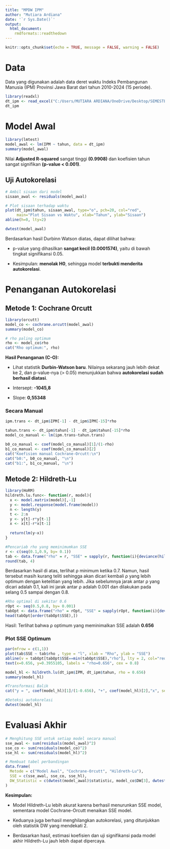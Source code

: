 ---
title: "MPDW IPM"
author: "Mutiara Ardiana"
date: '`r Sys.Date()`'
output:
  html_document:
    rmdformats::readthedown
---

```{r setup, include=FALSE}
knitr::opts_chunk$set(echo = TRUE, message = FALSE, warning = FALSE)
```

# Data

Data yang digunakan adalah data deret waktu Indeks Pembangunan Manusia (IPM) Provinsi Jawa Barat dari tahun 2010-2024 (15 periode).

```{r}
library(readxl)
dt_ipm <- read_excel("C:/Users/MUTIARA ARDIANA/OneDrive/Desktop/SEMESTER 5/[3] MPDW/2 MPDW/Data IPM Jabar.xlsx", sheet = 1)
dt_ipm
```

# Model Awal

```{r}
library(lmtest)
model_awal <- lm(IPM ~ tahun, data = dt_ipm)
summary(model_awal)
```

Nilai **Adjusted R-squared** sangat tinggi **(0.9908)** dan koefisien tahun sangat signifikan **(p-value \< 0.001)**.

## Uji Autokorelasi

```{r}
# Ambil sisaan dari model
sisaan_awal <- residuals(model_awal)

# Plot sisaan terhadap waktu
plot(dt_ipm$tahun, sisaan_awal, type="o", pch=20, col="red",
     main="Plot Sisaan vs Waktu", xlab="Tahun", ylab="Sisaan")
abline(h=0, lty=2)
```

```{r}
dwtest(model_awal)
```

Berdasarkan hasil Durbinn Watson diatas, dapat dilihat bahwa:

-   p-value yang dihasilkan **sangat kecil (0.0001574)**, yaitu di bawah tingkat signifikansi 0.05.

-   Kesimpulan: **menolak H0**, sehingga model **terbukti menderita autokorelasi**.

# Penanganan Autokorelasi

## Metode 1: Cochrane Orcutt

```{r}
library(orcutt)
model_co <- cochrane.orcutt(model_awal)
summary(model_co)

# rho paling optimum
rho <- model_co$rho
cat("Rho optimum:", rho)
```

**Hasil Penanganan (C-O):**

-   Lihat statistik **Durbin-Watson baru**. Nilainya sekarang jauh lebih dekat ke 2, dan p-value-nya (\> 0.05) menunjukkan bahwa **autokorelasi sudah berhasil diatasi**.

-   Intersept: **-1045,8**

-   Slope: **0,55348**

### Secara Manual

```{r}
ipm.trans <- dt_ipm$IPM[-1] - dt_ipm$IPM[-15]*rho

tahun.trans <- dt_ipm$tahun[-1] - dt_ipm$tahun[-15]*rho
model_co_manual <- lm(ipm.trans~tahun.trans)

b0_co_manual <- coef(model_co_manual)[1]/(1-rho)
b1_co_manual <- coef(model_co_manual)[2]
cat("Koefisien manual Cochrane-Orcutt:\n")
cat("b0:", b0_co_manual, "\n")
cat("b1:", b1_co_manual, "\n")
```

## Metode 2: Hildreth-Lu

```{r}
library(HoRM)
hildreth.lu.func<- function(r, model){
  x <- model.matrix(model)[,-1]
  y <- model.response(model.frame(model))
  n <- length(y)
  t <- 2:n
  y <- y[t]-r*y[t-1]
  x <- x[t]-r*x[t-1]
  
  return(lm(y~x))
}

#Pencariab rho yang meminimumkan SSE
r <- c(seq(0.1,0.9, by= 0.1))
tab <- data.frame("rho" = r, "SSE" = sapply(r, function(i){deviance(hildreth.lu.func(i, model_awal))}))
round(tab, 4)
```

Berdasarkan hasil di atas, terlihat ρ minimum ketika 0.7. Namun, hasil tersebut masih kurang teliti sehingga akan dicari kembali ρ yang lebih optimum dengan ketelitian yang lebih. Jika sebelumnya jarak antar ρ yang dicari adalah 0.1, kali ini jarak antar ρ adalah 0.001 dan dilakukan pada selang 0.5 sampai dengan 0.8.

```{r}
#Rho optimal di sekitar 0.6
rOpt <- seq(0.5,0.8, by= 0.001)
tabOpt <- data.frame("rho" = rOpt, "SSE" = sapply(rOpt, function(i){deviance(hildreth.lu.func(i, model_awal))}))
head(tabOpt[order(tabOpt$SSE),])
```

Hasil: Terlihat bahwa ρ optimum yang meminimalkan SSE adalah **0.656**

### Plot SSE Optimum

```{r}
par(mfrow = c(1,1))
plot(tab$SSE ~ tab$rho , type = "l", xlab = "Rho", ylab = "SSE")
abline(v = tabOpt[tabOpt$SSE==min(tabOpt$SSE),"rho"], lty = 2, col="red",lwd=2)
text(x=0.656, y=0.3955105, labels = "rho=0.656", cex = 0.8)
```

```{r}
model_hl <- hildreth.lu(dt_ipm$IPM, dt_ipm$tahun, rho = 0.656)
summary(model_hl)
```

```{r}
#Transformasi Balik
cat("y = ", coef(model_hl)[1]/(1-0.656), "+", coef(model_hl)[2],"x", sep = "")
```

```{r}
#Deteksi autokorelasi
dwtest(model_hl)
```

# Evaluasi Akhir

```{r}
# Menghitung SSE untuk setiap model secara manual
sse_awal <- sum(residuals(model_awal)^2)
sse_co <- sum(residuals(model_co)^2)
sse_hl <- sum(residuals(model_hl)^2)

# Membuat tabel perbandingan
data.frame(
  Metode = c("Model Awal", "Cochrane-Orcutt", "Hildreth-Lu"),
  SSE = c(sse_awal, sse_co, sse_hl),
  DW_Statistic = c(dwtest(model_awal)$statistic, model_co$DW[3], dwtest(model_hl)$statistic)
)

```

**Kesimpulan:**

-   Model Hildreth-Lu lebih akurat karena berhasil menurunkan SSE model, sementara model Cochrane-Orcutt menaikan SSE model.

-   Keduanya juga berhasil menghilangkan autokorelasi, yang ditunjukkan oleh statistik DW yang mendekati 2.

-   Berdasarkan hasil, estimasi koefisien dan uji signifikansi pada model akhir Hildreth-Lu jauh lebih dapat dipercaya.
